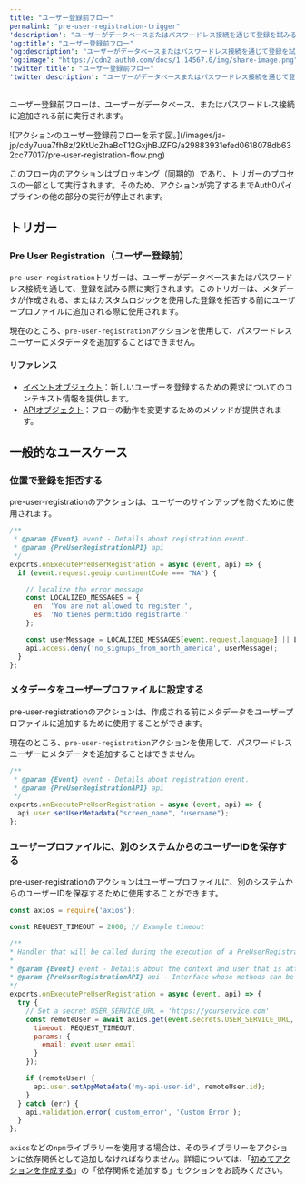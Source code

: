 ---
title: "ユーザー登録前フロー"
permalink: "pre-user-registration-trigger"
'description': "ユーザーがデータベースまたはパスワードレス接続を通じて登録を試みる際に作動するユーザー登録前フローについて説明します。メタデータが作成される、または登録を拒否する前にユーザープロファイルに追加するために使用されます。"
'og:title': "ユーザー登録前フロー"
'og:description': "ユーザーがデータベースまたはパスワードレス接続を通じて登録を試みる際に作動するユーザー登録前フローについて説明します。メタデータが作成される、または登録を拒否する前にユーザープロファイルに追加するために使用されます。"
'og:image': "https://cdn2.auth0.com/docs/1.14567.0/img/share-image.png"
'twitter:title': "ユーザー登録前フロー"
'twitter:description': "ユーザーがデータベースまたはパスワードレス接続を通じて登録を試みる際に作動するユーザー登録前フローについて説明します。メタデータが作成される、または登録を拒否する前にユーザープロファイルに追加するために使用されます。"
---

ユーザー登録前フローは、ユーザーがデータベース、またはパスワードレス接続に追加される前に実行されます。

<Frame>![アクションのユーザー登録前フローを示す図。](/images/ja-jp/cdy7uua7fh8z/2KtUcZhaBcT12GxjhBJZFG/a29883931efed0618078db632cc77017/pre-user-registration-flow.png)</Frame>

このフロー内のアクションはブロッキング（同期的）であり、トリガーのプロセスの一部として実行されます。そのため、アクションが完了するまでAuth0パイプラインの他の部分の実行が停止されます。

## トリガー

### Pre User Registration（ユーザー登録前）

`pre-user-registration`トリガーは、ユーザーがデータベースまたはパスワードレス接続を通して、登録を試みる際に実行されます。このトリガーは、メタデータが作成される、またはカスタムロジックを使用した登録を拒否する前にユーザープロファイルに追加される際に使用されます。

<Warning>

現在のところ、`pre-user-registration`アクションを使用して、パスワードレスユーザーにメタデータを追加することはできません。

</Warning>

#### リファレンス

* [イベントオブジェクト](/ja-jp/customize/actions/explore-triggers/signup-and-login-triggers/pre-user-registration-trigger/pre-user-registration-event-object)：新しいユーザーを登録するための要求についてのコンテキスト情報を提供します。
* [APIオブジェクト](/ja-jp/customize/actions/explore-triggers/signup-and-login-triggers/pre-user-registration-trigger/pre-user-registration-api-object)：フローの動作を変更するためのメソッドが提供されます。

## 一般的なユースケース

### 位置で登録を拒否する

pre-user-registrationのアクションは、ユーザーのサインアップを防ぐために使用されます。

```javascript lines
/**
 * @param {Event} event - Details about registration event.
 * @param {PreUserRegistrationAPI} api
 */
exports.onExecutePreUserRegistration = async (event, api) => {
  if (event.request.geoip.continentCode === "NA") {

    // localize the error message 
    const LOCALIZED_MESSAGES = {
      en: 'You are not allowed to register.',
      es: 'No tienes permitido registrarte.'
    };

    const userMessage = LOCALIZED_MESSAGES[event.request.language] || LOCALIZED_MESSAGES['en'];
    api.access.deny('no_signups_from_north_america', userMessage);
  }
};
```

### メタデータをユーザープロファイルに設定する

pre-user-registrationのアクションは、作成される前にメタデータをユーザープロファイルに追加するために使用することができます。

<Warning>

現在のところ、`pre-user-registration`アクションを使用して、パスワードレスユーザーにメタデータを追加することはできません。

</Warning>

```javascript lines
/**
 * @param {Event} event - Details about registration event.
 * @param {PreUserRegistrationAPI} api
 */
exports.onExecutePreUserRegistration = async (event, api) => {
  api.user.setUserMetadata("screen_name", "username");  
};
```

### ユーザープロファイルに、別のシステムからのユーザーIDを保存する

pre-user-registrationのアクションはユーザープロファイルに、別のシステムからのユーザーIDを保存するために使用することができます。

```javascript lines
const axios = require('axios');

const REQUEST_TIMEOUT = 2000; // Example timeout

/**
* Handler that will be called during the execution of a PreUserRegistration flow.
*
* @param {Event} event - Details about the context and user that is attempting to register.
* @param {PreUserRegistrationAPI} api - Interface whose methods can be used to change the behavior of the signup.
*/
exports.onExecutePreUserRegistration = async (event, api) => {
  try {
    // Set a secret USER_SERVICE_URL = 'https://yourservice.com'
    const remoteUser = await axios.get(event.secrets.USER_SERVICE_URL, {
      timeout: REQUEST_TIMEOUT,
      params: {
        email: event.user.email 
      }
    });

    if (remoteUser) {
      api.user.setAppMetadata('my-api-user-id', remoteUser.id); 
    }
  } catch (err) {
    api.validation.error('custom_error', 'Custom Error');
  }
};
```

<Callout icon="file-lines" color="#0EA5E9" iconType="regular">

`axios`などの`npm`ライブラリーを使用する場合は、そのライブラリーをアクションに依存関係として追加しなければなりません。詳細については、「[初めてアクションを作成する](/ja-jp/customize/actions/write-your-first-action)」の「依存関係を追加する」セクションをお読みください。

</Callout>

